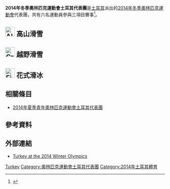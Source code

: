 {{Infobox Country Olympics
|NOC=TUR
|games=2014年冬季
|Chef De Mission=
|competitors= '''6'''
|sports= 3
|flagbearer=
|gold=
|silver=
|bronze=
|total=
|rank=
}}
'''2014年冬季奧林匹克運動會土耳其代表團'''是[[土耳其|土耳其]]派出的[[2014年冬季奧林匹克運動會|2014年冬季奧林匹克運動會]]代表團，共有六名運動員參與三項目賽事<ref>{{cite news |last= |first= |date=2014-01-29 |title=Turkey lags behind sporting giants in Winter Olympic squads |url=http://www.hurriyetdailynews.com/turkey-lags-behind-sporting-giants-in-winter-olympic-squads.aspx?pageID=238&nID=61687&NewsCatID=371 |newspaper=''Hürriyet Daily News'' |location=Istanbul, Turkey |publisher= |accessdate=2014-01-29 |archive-date=2014-01-30 |archive-url=https://web.archive.org/web/20140130145017/http://www.hurriyetdailynews.com/turkey-lags-behind-sporting-giants-in-winter-olympic-squads.aspx?pageID=238&nID=61687&NewsCatID=371 |dead-url=no }}</ref>。

== [[Image:Alpine_skiing_pictogram.svg|30px]] 高山滑雪 ==
{{main|2014年冬季奧林匹克運動會高山滑雪比賽}}

== [[Image:Cross_country_skiing_pictogram.svg|30px]] 越野滑雪 ==
{{main|2014年冬季奧林匹克運動會越野滑雪比賽}}

== [[Image:Figure_skating_pictogram.svg|30px]] 花式滑冰 ==
{{main|2014年冬季奧林匹克運動會花式滑冰比賽}}

== 相關條目 ==
* [[2014年夏季青年奧林匹克運動會土耳其代表團|2014年夏季青年奧林匹克運動會土耳其代表團]]

== 參考資料 ==
{{Reflist}}

== 外部連結 ==
* [http://www.sochi2014.com/en/team-turkey Turkey at the 2014 Winter Olympics]{{Wayback|url=http://www.sochi2014.com/en/team-turkey |date=20140205202857 }} 

{{NOCin2014WinterOlympics}}

[[Category:2014年冬季奧林匹克運動會代表團|Turkey]]
[[Category:奧林匹克運動會土耳其代表團|Category:奧林匹克運動會土耳其代表團]]
[[Category:2014年土耳其體育|Category:2014年土耳其體育]]